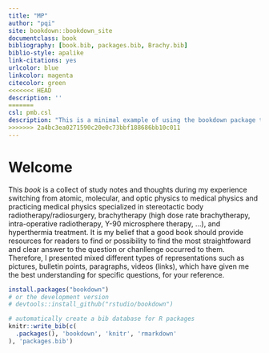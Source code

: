 ```yaml
--- 
title: "MP"
author: "pqi"
site: bookdown::bookdown_site
documentclass: book
bibliography: [book.bib, packages.bib, Brachy.bib]
biblio-style: apalike
link-citations: yes
urlcolor: blue
linkcolor: magenta
citecolor: green
<<<<<<< HEAD
description: ''
=======
csl: pmb.csl
description: "This is a minimal example of using the bookdown package to write a book. The output format for this example is bookdown::gitbook."
>>>>>>> 2a4bc3ea0271590c20e0c73bbf188686bb10c011
---
```


# Welcome {-}

This *book* is a collect of study notes and thoughts during my experience switching from atomic, molecular, and optic physics to medical physics and practicing medical physics specialized in stereotactic body radiotherapy/radiosurgery, brachytherapy (high dose rate brachytherapy, intra-operative radiotherapy, Y-90 microsphere therapy, ...), and hyperthermia treatment. It is my belief that a good book should provide resources for readers to find or possibility to find the most straightfoward and clear answer to the question or chanllenge occurred to them. Therefore, I presented mixed different types of representations such as pictures, bulletin points, paragraphs, videos (links), which have given me the best understanding for specific questions, for your reference. 

```r
install.packages("bookdown")
# or the development version
# devtools::install_github("rstudio/bookdown")
```

```r
# automatically create a bib database for R packages
knitr::write_bib(c(
  .packages(), 'bookdown', 'knitr', 'rmarkdown'
), 'packages.bib')
```
